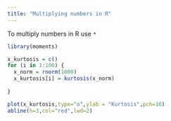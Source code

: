 ```yaml
---
title: "Multiplying numbers in R"
---
```


To multiply numbers in R use `*`

```r
library(moments)

x_kurtosis = c()
for (i in 1:100) {
  x_norm = rnorm(1000)
  x_kurtosis[i] = kurtosis(x_norm)
  
}

plot(x_kurtosis,type="o",ylab = "Kurtosis",pch=16)
abline(h=3,col="red",lwd=2)

```
